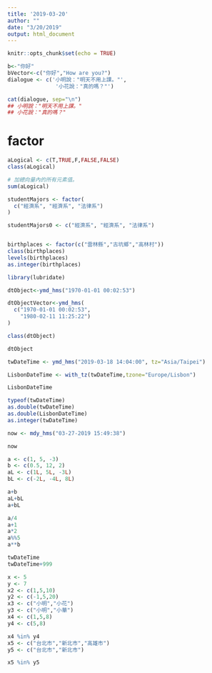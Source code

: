 ```yaml
---
title: '2019-03-20'
author: ""
date: "3/20/2019"
output: html_document
---
```


```r
knitr::opts_chunk$set(echo = TRUE)
```

```r
b<-"你好"
bVector<-c("你好","How are you?")
dialogue <- c('小明說："明天不用上課。"',
               '小花說："真的嗎？"')

cat(dialogue, sep="\n")
## 小明說："明天不用上課。"
## 小花說："真的嗎？"
```

# factor

```r
aLogical <- c(T,TRUE,F,FALSE,FALSE)
class(aLogical)
```

```r
# 加總向量內的所有元素值。
sum(aLogical)
```

```r
studentMajors <- factor(
  c("經濟系", "經濟系", "法律系")
)

studentMajors0 <- c("經濟系", "經濟系", "法律系")


birthplaces <- factor(c("雲林縣","古坑鄉","高林村"))
class(birthplaces)
levels(birthplaces)
as.integer(birthplaces)
```
```r
library(lubridate)

dtObject<-ymd_hms("1970-01-01 00:02:53") 

dtObjectVector<-ymd_hms(
  c("1970-01-01 00:02:53",
    "1980-02-11 11:25:22")
)

class(dtObject)

dtObject
```



```r
twDateTime <- ymd_hms("2019-03-18 14:04:00", tz="Asia/Taipei")

LisbonDateTime <- with_tz(twDateTime,tzone="Europe/Lisbon")

LisbonDateTime

```


```r
typeof(twDateTime)
as.double(twDateTime)
as.double(LisbonDateTime)
as.integer(twDateTime)
```
```r
now <- mdy_hms("03-27-2019 15:49:38")

now
```
```r
a <- c(1, 5, -3)
b <- c(0.5, 12, 2)
aL <- c(1L, 5L, -3L)
bL <- c(-2L, -4L, 8L)

a+b
aL+bL
a+bL

a/4
a+1
a*2
a%%5
a**b
```
```r
twDateTime
twDateTime+999
```
```r
x <- 5
y <- 7
x2 <- c(1,5,10)
y2 <- c(-1,5,20)
x3 <- c("小明","小花")
y3 <- c("小明","小華")
x4 <- c(1,5,8)
y4 <- c(5,8)

x4 %in% y4
x5 <- c("台北市","新北市","高雄市")
y5 <- c("台北市","新北市")

x5 %in% y5
```





